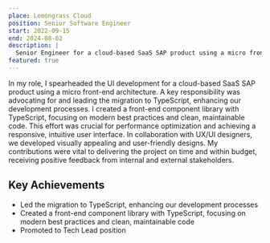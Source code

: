 ```yaml
---
place: Lemongrass Cloud
position: Senior Software Engineer
start: 2022-09-15
end: 2024-08-02
description: |
  Senior Engineer for a cloud-based SaaS SAP product using a micro front-end architecture.
featured: true
---
```


In my role, I spearheaded the UI development for a cloud-based SaaS SAP product using a micro front-end architecture. <span className="not-prose text-blue-700 dark:text-blue-500">A key responsibility was advocating for and leading the migration to TypeScript, enhancing our development processes.</span> I created a front-end component library with TypeScript, focusing on modern best practices and clean, maintainable code. This effort was crucial for performance optimization and achieving a responsive, intuitive user interface. In collaboration with UX/UI designers, we developed visually appealing and user-friendly designs. My contributions were vital to delivering the project on time and within budget, receiving positive feedback from internal and external stakeholders.

## Key Achievements

- Led the migration to TypeScript, enhancing our development processes
- Created a front-end component library with TypeScript, focusing on modern best practices and clean, maintainable code
- Promoted to Tech Lead position
